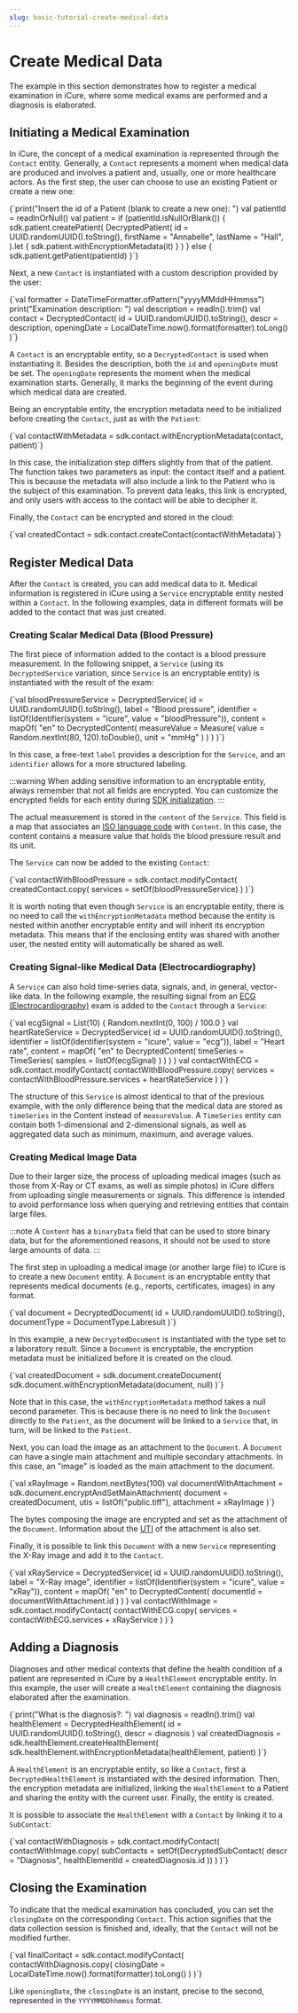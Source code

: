 ```yaml
---
slug: basic-tutorial-create-medical-data
---
```



# Create Medical Data

The example in this section demonstrates how to register a medical examination in iCure, where some medical exams are
 performed and a diagnosis is elaborated.

## Initiating a Medical Examination

In iCure, the concept of a medical examination is represented through the `Contact` entity. Generally, a `Contact`
represents a moment when medical data are produced and involves a patient and, usually, one or more healthcare actors.
As the first step, the user can choose to use an existing Patient or create a new one:

<SdkCode>
   <Kotlin>
{`print("Insert the id of a Patient (blank to create a new one): ")
val patientId = readlnOrNull()
val patient = if (patientId.isNullOrBlank()) {
	sdk.patient.createPatient(
		DecryptedPatient(
			id = UUID.randomUUID().toString(),
			firstName = "Annabelle",
			lastName = "Hall",
		).let { sdk.patient.withEncryptionMetadata(it) }
	)
} else {
	sdk.patient.getPatient(patientId)
}`}
   </Kotlin>
</SdkCode>

Next, a new `Contact` is instantiated with a custom description provided by the user:

<SdkCode>
   <Kotlin>
{`val formatter = DateTimeFormatter.ofPattern("yyyyMMddHHmmss")
print("Examination description: ")
val description = readln().trim()
val contact = DecryptedContact(
	id = UUID.randomUUID().toString(),
	descr = description,
	openingDate = LocalDateTime.now().format(formatter).toLong()
)`}
   </Kotlin>
</SdkCode>

A `Contact` is an encryptable entity, so a `DecryptedContact` is used when instantiating it. Besides the description,
 both the `id` and `openingDate` must be set. The `openingDate` represents the moment when the medical examination
 starts. Generally, it marks the beginning of the event during which medical data are created.

Being an encryptable entity, the encryption metadata need to be initialized before creating the `Contact`, just as with the `Patient`:

<SdkCode>
   <Kotlin>
{`val contactWithMetadata = sdk.contact.withEncryptionMetadata(contact, patient)`}
   </Kotlin>
</SdkCode>

In this case, the initialization step differs slightly from that of the patient. The function takes two parameters as
input: the contact itself and a patient. This is because the metadata will also include a link to the Patient who is
the subject of this examination. To prevent data leaks, this link is encrypted, and only users with access to the
contact will be able to decipher it.

Finally, the `Contact` can be encrypted and stored in the cloud:

<SdkCode>
   <Kotlin>
{`val createdContact = sdk.contact.createContact(contactWithMetadata)`}
   </Kotlin>
</SdkCode>

## Register Medical Data

After the `Contact` is created, you can add medical data to it. Medical information is registered in iCure using a
`Service` encryptable entity nested within a `Contact`. In the following examples, data in different formats will be
added to the contact that was just created.

### Creating Scalar Medical Data (Blood Pressure)

The first piece of information added to the contact is a blood pressure measurement. In the following snippet, a
`Service` (using its `DecryptedService` variation, since `Service` is an encryptable entity) is instantiated with the
result of the exam:

<SdkCode>
   <Kotlin>
{`val bloodPressureService = DecryptedService(
	id = UUID.randomUUID().toString(),
	label = "Blood pressure",
	identifier = listOf(Identifier(system = "icure", value = "bloodPressure")),
	content = mapOf(
		"en" to DecryptedContent(
			measureValue = Measure(
				value = Random.nextInt(80, 120).toDouble(),
				unit = "mmHg"
			)
		)
	)
)`}
   </Kotlin>
</SdkCode>

In this case, a free-text `label` provides a description for the `Service`, and an `identifier` allows for a
more structured labeling.

:::warning
When adding sensitive information to an encryptable entity, always remember that not all fields are encrypted.
You can customize the encrypted fields for each entity during [SDK initialization](TODO).
:::

The actual measurement is stored in the `content` of the `Service`. This field is a map that associates an
[ISO language code](https://en.wikipedia.org/wiki/List_of_ISO_639_language_codes) with `Content`. In this case,
the content contains a measure value that holds the blood pressure result and its unit.

The `Service` can now be added to the existing `Contact`:

<SdkCode>
   <Kotlin>
{`val contactWithBloodPressure = sdk.contact.modifyContact(
	createdContact.copy(
		services = setOf(bloodPressureService)
	)
)`}
   </Kotlin>
</SdkCode>

It is worth noting that even though `Service` is an encryptable entity, there is no need to call the
`withEncryptionMetadata` method because the entity is nested within another encryptable entity and will inherit
its encryption metadata. This means that if the enclosing entity was shared with another user,
the nested entity will automatically be shared as well.

### Creating Signal-like Medical Data (Electrocardiography)

A `Service` can also hold time-series data, signals, and, in general, vector-like data. In the following example,
the resulting signal from an [ECG (Electrocardiography)](https://en.wikipedia.org/wiki/Electrocardiography) exam is
added to the `Contact` through a `Service`:

<SdkCode>
   <Kotlin>
{`val ecgSignal = List(10) { Random.nextInt(0, 100) / 100.0 }
val heartRateService = DecryptedService(
	id = UUID.randomUUID().toString(),
	identifier = listOf(Identifier(system = "icure", value = "ecg")),
	label = "Heart rate",
	content = mapOf(
		"en" to DecryptedContent(
			timeSeries = TimeSeries(
				samples = listOf(ecgSignal)
			)
		)
	)
)
val contactWithECG = sdk.contact.modifyContact(
	contactWithBloodPressure.copy(
		services = contactWithBloodPressure.services + heartRateService
	)
)`}
   </Kotlin>
</SdkCode>

The structure of this `Service` is almost identical to that of the previous example, with the only difference being
that the medical data are stored as `timeSeries` in the Content instead of `measureValue`. A `TimeSeries` entity
can contain both 1-dimensional and 2-dimensional signals, as well as aggregated data such as minimum, maximum, and
average values.

### Creating Medical Image Data

Due to their larger size, the process of uploading medical images (such as those from X-Ray or CT exams, as well as
simple photos) in iCure differs from uploading single measurements or signals. This difference is intended to avoid
performance loss when querying and retrieving entities that contain large files.

:::note
A `Content` has a `binaryData` field that can be used to store binary data, but for the aforementioned reasons,
it should not be used to store large amounts of data.
:::

The first step in uploading a medical image (or another large file) to iCure is to create a new `Document` entity.
A `Document` is an encryptable entity that represents medical documents (e.g., reports, certificates, images) in any format.

<SdkCode>
   <Kotlin>
{`val document = DecryptedDocument(
	id = UUID.randomUUID().toString(),
	documentType = DocumentType.Labresult
)`}
   </Kotlin>
</SdkCode>

In this example, a new `DecryptedDocument` is instantiated with the type set to a laboratory result. Since a `Document`
is encryptable, the encryption metadata must be initialized before it is created on the cloud.

<SdkCode>
   <Kotlin>
{`val createdDocument = sdk.document.createDocument(
	sdk.document.withEncryptionMetadata(document, null)
)`}
   </Kotlin>
</SdkCode>

Note that in this case, the `withEncryptionMetadata` method takes a null second parameter. This is because there is no
 need to link the `Document` directly to the `Patient`, as the document will be linked to a `Service` that, in turn,
 will be linked to the `Patient`.

Next, you can load the image as an attachment to the `Document`. A `Document` can have a single main attachment and
multiple secondary attachments. In this case, an "image" is loaded as the main attachment to the document.

<SdkCode>
   <Kotlin>
{`val xRayImage = Random.nextBytes(100)
val documentWithAttachment = sdk.document.encryptAndSetMainAttachment(
	document = createdDocument,
	utis = listOf("public.tiff"),
	attachment = xRayImage
)`}
   </Kotlin>
</SdkCode>

The bytes composing the image are encrypted and set as the attachment of the `Document`. Information about the
 [UTI](https://en.wikipedia.org/wiki/Uniform_Type_Identifier) of the attachment is also set.

Finally, it is possible to link this `Document` with a new `Service` representing the X-Ray image and add it to the `Contact`.

<SdkCode>
   <Kotlin>
{`val xRayService = DecryptedService(
	id = UUID.randomUUID().toString(),
	label = "X-Ray image",
	identifier = listOf(Identifier(system = "icure", value = "xRay")),
	content = mapOf(
		"en" to DecryptedContent(
			documentId = documentWithAttachment.id
		)
	)
)
val contactWithImage = sdk.contact.modifyContact(
	contactWithECG.copy(
		services = contactWithECG.services + xRayService
	)
)`}
   </Kotlin>
</SdkCode>

## Adding a Diagnosis

Diagnoses and other medical contexts that define the health condition of a patient are represented in iCure by a
`HealthElement` encryptable entity. In this example, the user will create a `HealthElement` containing the
diagnosis elaborated after the examination.

<SdkCode>
   <Kotlin>
{`print("What is the diagnosis?: ")
val diagnosis = readln().trim()
val healthElement = DecryptedHealthElement(
	id = UUID.randomUUID().toString(),
	descr = diagnosis
)
val createdDiagnosis = sdk.healthElement.createHealthElement(
	sdk.healthElement.withEncryptionMetadata(healthElement, patient)
)`}
   </Kotlin>
</SdkCode>

A `HealthElement` is an encryptable entity, so like a `Contact`, first a `DecryptedHealthElement`
is instantiated with the desired information. Then, the encryption metadata are initialized, linking the
`HealthElement` to a Patient and sharing the entity with the current user. Finally, the entity is created.

It is possible to associate the `HealthElement` with a `Contact` by linking it to a `SubContact`:

<SdkCode>
   <Kotlin>
{`val contactWithDiagnosis = sdk.contact.modifyContact(
	contactWithImage.copy(
		subContacts = setOf(DecryptedSubContact(
			descr = "Diagnosis",
			healthElementId = createdDiagnosis.id
		))
	)
)`}
   </Kotlin>
</SdkCode>

## Closing the Examination

To indicate that the medical examination has concluded, you can set the `closingDate` on the corresponding `Contact`.
This action signifies that the data collection session is finished and, ideally, that the `Contact` will not be
 modified further.

<SdkCode>
   <Kotlin>
{`val finalContact = sdk.contact.modifyContact(
	contactWithDiagnosis.copy(
		closingDate = LocalDateTime.now().format(formatter).toLong()
	)
)`}
   </Kotlin>
</SdkCode>

Like `openingDate`, the `closingDate` is an instant, precise to the second, represented in the `YYYYMMDDhhmmss` format.

